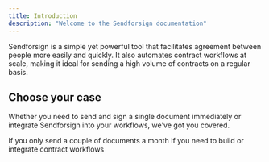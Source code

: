 ```yaml
---
title: Introduction
description: "Welcome to the Sendforsign documentation"
---
```


Sendforsign is a simple yet powerful tool that facilitates agreement between people more easily and quickly.
It also automates contract workflows at scale, making it ideal for sending a high volume of contracts on a regular basis.

## Choose your case

Whether you need to send and sign a single document immediately or integrate Sendforsign into your workflows,
we've got you covered.

<CardGroup cols={2}>
  <Card
    title="Zero-Setup Documents"
    icon="file-contract"
    href="essentials/first"
  >
    If you only send a couple of documents a month
  </Card>
  <Card
    title="Integrations and API"
    icon="file-import"
    href="api-reference"
  >
    If you need to build or integrate contract workflows
  </Card>
</CardGroup>
